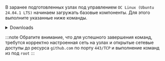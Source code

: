 


В заранее подготовленных узлах под управлением ```OC Linux (Ubuntu 24.04.1 LTS)``` начинаем загружать базовые компоненты.
Для этого выполните указанные ниже команды.

<TopologyInfra />

<details>
<summary>Downloads</summary>

### prerequisites
```bash
apt install wget tree net-tools conntrack socat -y
```

### kubernetes
<CodeBlock language="bash">
{`wget -O ${DOWNLOAD_VERSION.kubectl.path} ${DOWNLOAD_VERSION.kubectl.templateUrl}
  wget -O ${DOWNLOAD_VERSION.kubelet.path} ${DOWNLOAD_VERSION.kubelet.templateUrl}
  wget -O ${DOWNLOAD_VERSION.kubeadm.path} ${DOWNLOAD_VERSION.kubeadm.templateUrl}

  chmod +x ${DOWNLOAD_VERSION.kubectl.path}
  chmod +x ${DOWNLOAD_VERSION.kubelet.path}
  chmod +x ${DOWNLOAD_VERSION.kubeadm.path}
`}
</CodeBlock>

### cri
<CodeBlock language="bash">
{`wget  -O ${DOWNLOAD_VERSION.runc.path}        ${DOWNLOAD_VERSION.runc.templateUrl}
  wget  -O ${DOWNLOAD_VERSION.containerd.path}  ${DOWNLOAD_VERSION.containerd.templateUrl}
  wget  -O ${DOWNLOAD_VERSION.crictl.path}      ${DOWNLOAD_VERSION.crictl.templateUrl}

  chmod +x ${DOWNLOAD_VERSION.runc.path}
  chmod +x ${DOWNLOAD_VERSION.crictl.path}

  tar   -C "/tmp/containerd" -xvf /tmp/containerd.tar.gz
  tar   -C "/usr/local/bin"  -xvf /tmp/crictl.tar.gz

  cp /tmp/containerd/bin/* /usr/local/bin/
`}
</CodeBlock>


### etcd
<CodeBlock language="bash">
{`mkdir -p /tmp/etcd
  wget  -O ${DOWNLOAD_VERSION.etcdctl.path} ${DOWNLOAD_VERSION.etcdctl.templateUrl}
  tar   -C "/tmp/etcd" -xvf /tmp/etcd.tar.gz
  cp /tmp/etcd/etcd*/etcdctl /usr/local/bin/
`}
</CodeBlock>

</details>


:::note
Обратите внимание, что для успешного завершения команд, требутся корректно настроенная сеть на узлах и открытые сетевые доступы до ресурса `github.com` по порту ```443/TCP``` и выполнение команд из под ```root```
:::
